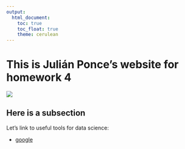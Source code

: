 ```yaml
---
output: 
  html_document:
    toc: true
    toc_float: true
    theme: cerulean
---
```


# This is Julián Ponce's website for homework 4 

![](images/headshot.jpg)

## Here is a subsection 
Let's link to useful tools for data science: 

* [google](https://www.google.com/)


